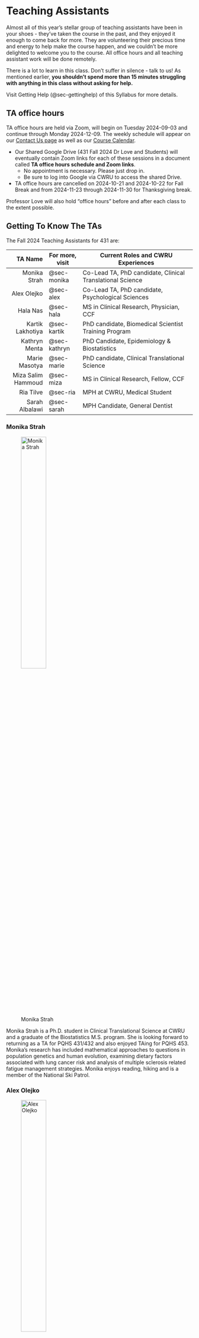 # Teaching Assistants {#sec-teachingassistants}

Almost all of this year's stellar group of teaching assistants have been in your shoes - they've taken the course in the past, and they enjoyed it enough to come back for more. They are volunteering their precious time and energy to help make the course happen, and we couldn't be more delighted to welcome you to the course. All office hours and all teaching assistant work will be done remotely.

There is a lot to learn in this class. Don't suffer in silence - talk to us! As mentioned earlier, **you shouldn't spend more than 15 minutes struggling with anything in this class without asking for help.**

Visit Getting Help (@sec-gettinghelp) of this Syllabus for more details.

## TA office hours

TA office hours are held via Zoom, will begin on Tuesday 2024-09-03 and continue through Monday 2024-12-09. The weekly schedule will appear on our [Contact Us page](https://thomaselove.github.io/431-2024/contact.html) as well as our [Course Calendar](https://thomaselove.github.io/431-2024/calendar.html).

- Our Shared Google Drive (431 Fall 2024 Dr Love and Students) will eventually contain Zoom links for each of these sessions in a document called **TA office hours schedule and Zoom links**. 
  - No appointment is necessary. Please just drop in. 
  - Be sure to log into Google via CWRU to access the shared Drive.
- TA office hours are cancelled on 2024-10-21 and 2024-10-22 for Fall Break and from 2024-11-23 through 2024-11-30 for Thanksgiving break.

Professor Love will also hold "office hours" before and after each class to the extent possible.

## Getting To Know The TAs

The Fall 2024 Teaching Assistants for 431 are:

TA Name | For more, visit | Current Roles and CWRU Experiences
--------------: | ------------- | ------------------------------------------
Monika Strah | @sec-monika | Co-Lead TA, PhD candidate, Clinical Translational Science
Alex Olejko | @sec-alex | Co-Lead TA, PhD candidate, Psychological Sciences
Hala Nas | @sec-hala | MS in Clinical Research, Physician, CCF
Kartik Lakhotiya | @sec-kartik | PhD candidate, Biomedical Scientist Training Program
Kathryn Menta | @sec-kathryn | PhD Candidate, Epidemiology & Biostatistics
Marie Masotya | @sec-marie | PhD candidate, Clinical Translational Science
Miza Salim Hammoud | @sec-miza | MS in Clinical Research, Fellow, CCF
Ria Tilve | @sec-ria | MPH at CWRU, Medical Student
Sarah Albalawi | @sec-sarah | MPH Candidate, General Dentist

### Monika Strah {#sec-monika}

![Monika Strah](images/Monika_Strah.png){width=40%}

Monika Strah is a Ph.D. student in Clinical Translational Science at CWRU and a graduate of the Biostatistics M.S. program. She is looking forward to returning as a TA for PQHS 431/432 and also enjoyed TAing for PQHS 453. Monika’s research has included mathematical approaches to questions in population genetics and human evolution, examining dietary factors associated with lung cancer risk and analysis of multiple sclerosis related fatigue management strategies. Monika enjoys reading, hiking and is a member of the National Ski Patrol.

### Alex Olejko {#sec-alex}

![Alex Olejko](images/Alex_Olejko.png){width=40%}

Alex is a PhD candidate in the Developmental, Cognitive, and Affective Sciences program in the Department of Psychological Sciences. He completed my undergraduate education at Ohio State, and earned my Master’s degree from CWRU in 2022. His research mainly resides in the field of behavior genetics, where he focuses on polygenic influences on behavioral outcomes. These outcomes mostly encompass educational and health phenotypes in the early to mid-twenties. Alex grew up outside of Cleveland and am a fervent Cleveland sports fan. He loves going to Guardians games and have already been to 20 this year (and counting). Some of his other favorite past-times include building Lego, mixology, exercise, and (mainly) single-player video games.

### Hala Nas {#sec-hala}

![Hala Nas](images/Hala_Nas.png){width=40%}

Hala Nas is a pulmonary & critical care physician at the Cleveland Clinic. Her areas of interest include lung cancer and pleural diseases.  She completed her MS in Clinical Research in May 2024. Her research interests include methodology and guideline synthesis in pleural diseases, as well as large data analysis in lung cancer. In her free time, she enjoys traveling, hiking, watching thriller movies and reading crime fiction.

### Kartik Lakhotiya {#sec-kartik}

![Kartik Lakhotiya](images/Kartik_Lakhotiya.png){width=40%}

Kartik Lakhotiya is a PhD student in the Biomedical Scientist Training Program, focused on advancing medical research through a blend of skills in Immunology, Genetics, Bioinformatics, Machine Learning, and Cancer Biology. He took PQHS431 in the fall of 2023 and found the subject incredibly engaging. Motivated by his interest in data analytics, Kartik decided to become a Teaching Assistant for the course, believing that teaching would not only reinforce his knowledge but also sharpen his analytical abilities, which are crucial for his research in Immune Genetics.

### Kathryn Menta {#sec-kathryn}

![Kathryn Menta](images/Kathryn_Menta.png){width=40%}

Kathryn Menta is a second year PhD student in Epidemiology and Biostatistics within the Department of Population & Quantitative Health Sciences. She worked as a crime scene investigator and forensic DNA technician for about seven years before returning to school to complete a new BS in mathematics and statistics at the University of Missouri, Kansas City. She then completed both a Master’s in mathematics and a Master’s in statistics at the same institution before coming to CWRU to start her PhD. Her current research is in statistical methodology development and analysis in phase III clinical trials focusing on multiple sclerosis drug treatments. Outside of school, Kathryn enjoys spending time with her husband and two cats binge watching numerous TV shows. She also is hoping to get back into singing (she is a classically trained opera singer) in the near future!

### Marie Masotya {#sec-marie}

![Marie Masotya](images/Marie_Masotya.png){width=40%}

Marie Masotya, MPH, is a PhD student in the Clinical Translational Science program. She is Senior Research Coordinator at University Hospitals (UH) Rainbow Center for Child Health and Policy where she manages research, quality and community-based projects. She represents UH Rainbow on several multi-sectoral community partnerships focused on child health and health equity. These include Better Health Partnership, Lead Safe Cleveland Coalition, and the Community-Based Participatory Research Network. Marie took full advantage of TA support in Fall 2022 when she was a student in 431. She looks forward to returning that support to others this semester. When not doing research, you will find her enjoying live theater, music, and adventures with her spouse and 3 children.

### Miza Salim Hammoud {#sec-miza}

![Miza Salim Hammoud](images/Miza_Salim_Hammoud.png){width=40%}

Miza Salim Hammoud is a Pediatric Bone Marrow Transplant Fellow at Cleveland Clinic Children’s Hospital and completed her Master of Science in Clinical Research (CRSP) program at Case Western Reserve University (CWRU) in August 2024. Her goal is to become a pediatric research scientist dedicated to improving healthcare by addressing factors that contribute to and exacerbate socioeconomic disparities, particularly among vulnerable populations within the pediatric community. During the 2022-2023 academic year, Miza completed CRSP 431 and 432, applying the valuable research skills acquired from these courses to her ongoing projects. Outside of academia and research, Miza enjoys playing piano, painting, and exploring new countries and cultures, embracing the richness of global adventures.

### Ria Tilve {#sec-ria}

![Ria Tilve](images/Ria_Tilve.png){width=40%}

Ria Tilve is a second year medical student at CWRU. After completing her bachelor’s in Biochemistry, she obtained her MPH in Population Health Research at CWRU. Her current research focuses on musculoskeletal health and biomedical imaging. Ria took 431 and 432 during the 2021-2022 school year, and she is applying those skills in her research projects. Outside of studying, Ria enjoys spending time with her family, running, watching sports, and exploring new places.

### Sarah Albalawi {#sec-sarah}

![Sarah Albalawi](images/Sarah_Albalawi.png){width=40%}

Sarah Albalawi is in her third year in the MPH program in the department of Population and Quanitative Health Sciences. She completed her undergraduate studies in Dental Medicine at King Saud University in Saudi Arabia. Her research interests are oral health outcomes among medically compromised patients and the mobilization of rural dental care services. She loves baking sweets, appreciating art at galleries, and photographing nature. 

